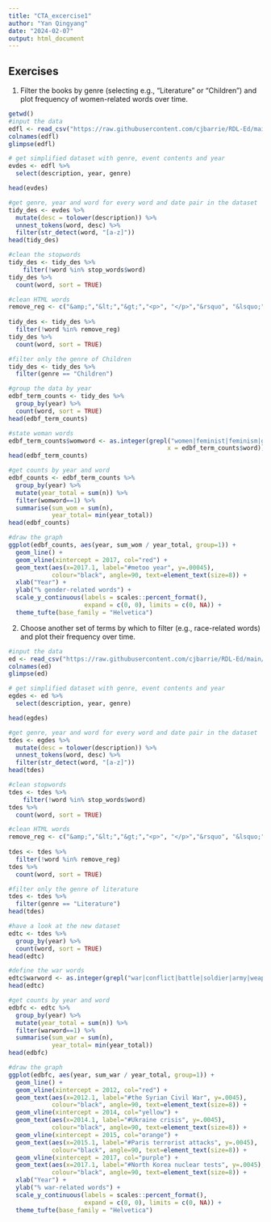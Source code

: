 ```yaml
---
title: "CTA_excercise1"
author: "Yan Qingyang"
date: "2024-02-07"
output: html_document
---
```

## Exercises

1. Filter the books by genre (selecting e.g., "Literature" or "Children") and plot frequency of women-related words over time.

```r
getwd()
#input the data
edfl <- read_csv("https://raw.githubusercontent.com/cjbarrie/RDL-Ed/main/02-text-as-data/data/edbookfestall.csv")
colnames(edfl)
glimpse(edfl)

# get simplified dataset with genre, event contents and year
evdes <- edfl %>%
  select(description, year, genre)

head(evdes)

#get genre, year and word for every word and date pair in the dataset
tidy_des <- evdes %>% 
  mutate(desc = tolower(description)) %>%
  unnest_tokens(word, desc) %>%
  filter(str_detect(word, "[a-z]"))
head(tidy_des)

#clean the stopwords
tidy_des <- tidy_des %>%
    filter(!word %in% stop_words$word)
tidy_des %>%
  count(word, sort = TRUE)

#clean HTML words
remove_reg <- c("&amp;","&lt;","&gt;","<p>", "</p>","&rsquo", "&lsquo;",  "&#39;", "<strong>", "</strong>", "rsquo", "em", "ndash", "nbsp", "lsquo", "strong")
                  
tidy_des <- tidy_des %>%
  filter(!word %in% remove_reg)
tidy_des %>%
  count(word, sort = TRUE)

#filter only the genre of Children
tidy_des <- tidy_des %>%
  filter(genre == "Children") 

#group the data by year
edbf_term_counts <- tidy_des %>% 
  group_by(year) %>%
  count(word, sort = TRUE)
head(edbf_term_counts)

#state woman words
edbf_term_counts$womword <- as.integer(grepl("women|feminist|feminism|gender|harassment|sexism|sexist", 
                                            x = edbf_term_counts$word))
head(edbf_term_counts)

#get counts by year and word
edbf_counts <- edbf_term_counts %>%
  group_by(year) %>%
  mutate(year_total = sum(n)) %>%
  filter(womword==1) %>%
  summarise(sum_wom = sum(n),
            year_total= min(year_total))
head(edbf_counts)

#draw the graph
ggplot(edbf_counts, aes(year, sum_wom / year_total, group=1)) +
  geom_line() +
  geom_vline(xintercept = 2017, col="red") +
  geom_text(aes(x=2017.1, label="#metoo year", y=.00045), 
            colour="black", angle=90, text=element_text(size=8)) +
  xlab("Year") +
  ylab("% gender-related words") +
  scale_y_continuous(labels = scales::percent_format(),
                     expand = c(0, 0), limits = c(0, NA)) +
  theme_tufte(base_family = "Helvetica")
```



2. Choose another set of terms by which to filter (e.g., race-related words) and plot their frequency over time.

```r
#input the data
ed <- read_csv("https://raw.githubusercontent.com/cjbarrie/RDL-Ed/main/02-text-as-data/data/edbookfestall.csv")
colnames(ed)
glimpse(ed)

# get simplified dataset with genre, event contents and year
egdes <- ed %>%
  select(description, year, genre)

head(egdes)

#get genre, year and word for every word and date pair in the dataset
tdes <- egdes %>% 
  mutate(desc = tolower(description)) %>%
  unnest_tokens(word, desc) %>%
  filter(str_detect(word, "[a-z]"))
head(tdes)

#clean stopwords
tdes <- tdes %>%
    filter(!word %in% stop_words$word)
tdes %>%
  count(word, sort = TRUE)

#clean HTML words
remove_reg <- c("&amp;","&lt;","&gt;","<p>", "</p>","&rsquo", "&lsquo;",  "&#39;", "<strong>", "</strong>", "rsquo", "em", "ndash", "nbsp", "lsquo", "strong")
                  
tdes <- tdes %>%
  filter(!word %in% remove_reg)
tdes %>%
  count(word, sort = TRUE)

#filter only the genre of literature
tdes <- tdes %>%
  filter(genre == "Literature") 
head(tdes)

#have a look at the new dataset
edtc <- tdes %>% 
  group_by(year) %>%
  count(word, sort = TRUE)
head(edtc)

#define the war words
edtc$warword <- as.integer(grepl("war|conflict|battle|soldier|army|weapon|violence|attack|defense|casualty|bomb|combat|peace|refugee|strategy", x = edtc$word))
head(edtc)

#get counts by year and word
edbfc <- edtc %>%
  group_by(year) %>%
  mutate(year_total = sum(n)) %>%
  filter(warword==1) %>%
  summarise(sum_war = sum(n),
            year_total= min(year_total))
head(edbfc)

#draw the graph
ggplot(edbfc, aes(year, sum_war / year_total, group=1)) +
  geom_line() +
  geom_vline(xintercept = 2012, col="red") +
  geom_text(aes(x=2012.1, label="#the Syrian Civil War", y=.0045), 
            colour="black", angle=90, text=element_text(size=8)) +
  geom_vline(xintercept = 2014, col="yellow") +
  geom_text(aes(x=2014.1, label="#Ukraine crisis", y=.0045), 
            colour="black", angle=90, text=element_text(size=8)) +
  geom_vline(xintercept = 2015, col="orange") +
  geom_text(aes(x=2015.1, label="#Paris terrorist attacks", y=.0045), 
            colour="black", angle=90, text=element_text(size=8)) +
  geom_vline(xintercept = 2017, col="purple") +
  geom_text(aes(x=2017.1, label="#North Korea nuclear tests", y=.0045), 
            colour="black", angle=90, text=element_text(size=8)) +
  xlab("Year") +
  ylab("% war-related words") +
  scale_y_continuous(labels = scales::percent_format(),
                     expand = c(0, 0), limits = c(0, NA)) +
  theme_tufte(base_family = "Helvetica")
```

